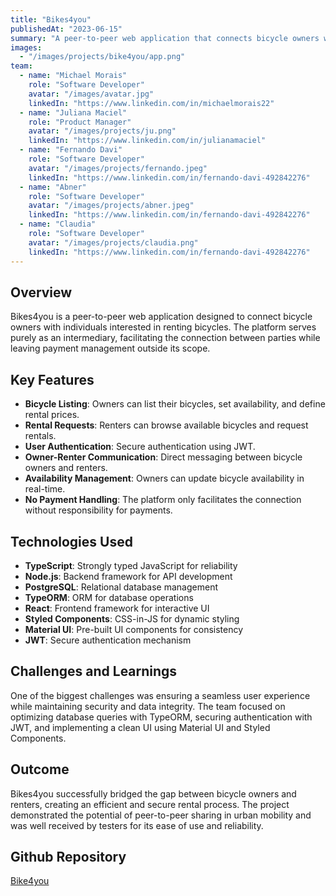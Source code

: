 ```yaml
---
title: "Bikes4you"
publishedAt: "2023-06-15"
summary: "A peer-to-peer web application that connects bicycle owners with renters, acting solely as an intermediary without handling payments."
images:
  - "/images/projects/bike4you/app.png"
team:
  - name: "Michael Morais"
    role: "Software Developer"
    avatar: "/images/avatar.jpg"
    linkedIn: "https://www.linkedin.com/in/michaelmorais22"
  - name: "Juliana Maciel"
    role: "Product Manager"
    avatar: "/images/projects/ju.png"
    linkedIn: "https://www.linkedin.com/in/julianamaciel"
  - name: "Fernando Davi"
    role: "Software Developer"
    avatar: "/images/projects/fernando.jpeg"
    linkedIn: "https://www.linkedin.com/in/fernando-davi-492842276"
  - name: "Abner"
    role: "Software Developer"
    avatar: "/images/projects/abner.jpeg"
    linkedIn: "https://www.linkedin.com/in/fernando-davi-492842276"
  - name: "Claudia"
    role: "Software Developer"
    avatar: "/images/projects/claudia.png"
    linkedIn: "https://www.linkedin.com/in/fernando-davi-492842276"
---
```


## Overview

Bikes4you is a peer-to-peer web application designed to connect bicycle owners with individuals interested in renting bicycles. The platform serves purely as an intermediary, facilitating the connection between parties while leaving payment management outside its scope.

## Key Features

- **Bicycle Listing**: Owners can list their bicycles, set availability, and define rental prices.
- **Rental Requests**: Renters can browse available bicycles and request rentals.
- **User Authentication**: Secure authentication using JWT.
- **Owner-Renter Communication**: Direct messaging between bicycle owners and renters.
- **Availability Management**: Owners can update bicycle availability in real-time.
- **No Payment Handling**: The platform only facilitates the connection without responsibility for payments.

## Technologies Used

- **TypeScript**: Strongly typed JavaScript for reliability
- **Node.js**: Backend framework for API development
- **PostgreSQL**: Relational database management
- **TypeORM**: ORM for database operations
- **React**: Frontend framework for interactive UI
- **Styled Components**: CSS-in-JS for dynamic styling
- **Material UI**: Pre-built UI components for consistency
- **JWT**: Secure authentication mechanism

## Challenges and Learnings

One of the biggest challenges was ensuring a seamless user experience while maintaining security and data integrity. The team focused on optimizing database queries with TypeORM, securing authentication with JWT, and implementing a clean UI using Material UI and Styled Components.

## Outcome

Bikes4you successfully bridged the gap between bicycle owners and renters, creating an efficient and secure rental process. The project demonstrated the potential of peer-to-peer sharing in urban mobility and was well received by testers for its ease of use and reliability.

## Github Repository
[Bike4you](https://github.com/DevsDomain/Bike4you)